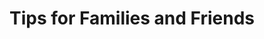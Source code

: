 ---
publishDate: "Nov 08 2022"
title: "Tips for Families and Friends"
description: "It's a delicate balance managing time with a railroader family or friend. Find some common sense ideas here. "
image: "~/assets/images/sleep-problems.jpeg"
category: "Tips for Families and Friends"
section: "Balance"
---